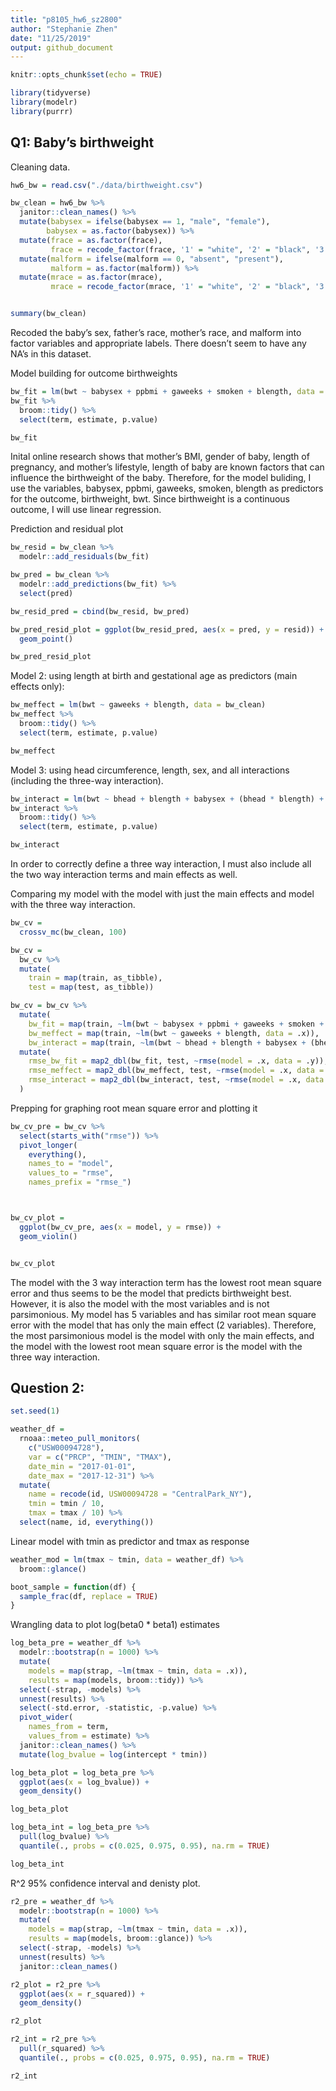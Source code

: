```yaml
---
title: "p8105_hw6_sz2800"
author: "Stephanie Zhen"
date: "11/25/2019"
output: github_document
---
```


```r
knitr::opts_chunk$set(echo = TRUE)
```


```r
library(tidyverse)
library(modelr)
library(purrr)
```

## Q1: Baby's birthweight

Cleaning data.
```r
hw6_bw = read.csv("./data/birthweight.csv")

bw_clean = hw6_bw %>% 
  janitor::clean_names() %>% 
  mutate(babysex = ifelse(babysex == 1, "male", "female"),
        babysex = as.factor(babysex)) %>% 
  mutate(frace = as.factor(frace),
         frace = recode_factor(frace, '1' = "white", '2' = "black", '3' = "asian", '4' = "puerto rican", '8' = "other", '9' = "unknown")) %>% 
  mutate(malform = ifelse(malform == 0, "absent", "present"),
         malform = as.factor(malform)) %>% 
  mutate(mrace = as.factor(mrace),
         mrace = recode_factor(mrace, '1' = "white", '2' = "black", '3' = "asian", '4' = "puerto rican", '8' = "other"))


summary(bw_clean)
```

Recoded the baby's sex, father's race, mother's race, and malform into factor variables and appropriate labels. There doesn't seem to have any NA's in this dataset. 

Model building for outcome birthweights
```r
bw_fit = lm(bwt ~ babysex + ppbmi + gaweeks + smoken + blength, data = bw_clean) 
bw_fit %>% 
  broom::tidy() %>% 
  select(term, estimate, p.value)

bw_fit
```

Inital online research shows that mother's BMI, gender of baby, length of pregnancy, and mother's lifestyle, length of baby are known factors that can influence the birthweight of the baby. Therefore, for the model buliding, I use the variables, babysex, ppbmi, gaweeks, smoken, blength as predictors for the outcome, birthweight, bwt. Since birthweight is a continuous outcome, I will use linear regression. 


Prediction and residual plot
```r
bw_resid = bw_clean %>% 
  modelr::add_residuals(bw_fit)

bw_pred = bw_clean %>% 
  modelr::add_predictions(bw_fit) %>% 
  select(pred)

bw_resid_pred = cbind(bw_resid, bw_pred)

bw_pred_resid_plot = ggplot(bw_resid_pred, aes(x = pred, y = resid)) +
  geom_point()

bw_pred_resid_plot
```


Model 2: using length at birth and gestational age as predictors (main effects only):
```r
bw_meffect = lm(bwt ~ gaweeks + blength, data = bw_clean) 
bw_meffect %>% 
  broom::tidy() %>% 
  select(term, estimate, p.value)

bw_meffect
```


Model 3: using head circumference, length, sex, and all interactions (including the three-way interaction).
```r
bw_interact = lm(bwt ~ bhead + blength + babysex + (bhead * blength) + (bhead * babysex) + (blength * babysex) + (bhead * blength * babysex), data = bw_clean) 
bw_interact %>% 
  broom::tidy() %>% 
  select(term, estimate, p.value)

bw_interact
```

In order to correctly define a three way interaction, I must also include all the two way interaction terms and main effects as well. 


Comparing my model with the model with just the main effects and model with the three way interaction. 
```r
bw_cv = 
  crossv_mc(bw_clean, 100) 

bw_cv =
  bw_cv %>% 
  mutate(
    train = map(train, as_tibble),
    test = map(test, as_tibble))

bw_cv = bw_cv %>% 
  mutate(
    bw_fit = map(train, ~lm(bwt ~ babysex + ppbmi + gaweeks + smoken + blength, data = .x)),
    bw_meffect = map(train, ~lm(bwt ~ gaweeks + blength, data = .x)),
    bw_interact = map(train, ~lm(bwt ~ bhead + blength + babysex + (bhead * blength) + (bhead * babysex) + (blength * babysex) + (bhead * blength * babysex), data = .x))) %>% 
  mutate(
    rmse_bw_fit = map2_dbl(bw_fit, test, ~rmse(model = .x, data = .y)),
    rmse_meffect = map2_dbl(bw_meffect, test, ~rmse(model = .x, data = .y)),
    rmse_interact = map2_dbl(bw_interact, test, ~rmse(model = .x, data = .y))
  )
```

Prepping for graphing root mean square error and plotting it
```r
bw_cv_pre = bw_cv %>% 
  select(starts_with("rmse")) %>% 
  pivot_longer(
    everything(),
    names_to = "model",
    values_to = "rmse",
    names_prefix = "rmse_")



bw_cv_plot = 
  ggplot(bw_cv_pre, aes(x = model, y = rmse)) + 
  geom_violin()


bw_cv_plot
```

The model with the 3 way interaction term has the lowest root mean square error and thus seems to be the model that predicts birthweight best. However, it is also the model with the most variables and is not parsimonious. My model has 5 variables and has similar root mean square error with the model that has only the main effect (2 variables). Therefore, the most parsimonious model is the model with only the main effects, and the model with the lowest root mean square error is the model with the three way interaction. 


## Question 2:
```r
set.seed(1)

weather_df = 
  rnoaa::meteo_pull_monitors(
    c("USW00094728"),
    var = c("PRCP", "TMIN", "TMAX"), 
    date_min = "2017-01-01",
    date_max = "2017-12-31") %>%
  mutate(
    name = recode(id, USW00094728 = "CentralPark_NY"),
    tmin = tmin / 10,
    tmax = tmax / 10) %>%
  select(name, id, everything())

```


Linear model with tmin as predictor and tmax as response
```r
weather_mod = lm(tmax ~ tmin, data = weather_df) %>% 
  broom::glance()

boot_sample = function(df) {
  sample_frac(df, replace = TRUE)
}

```


Wrangling data to plot log(beta0 * beta1) estimates
```r
log_beta_pre = weather_df %>% 
  modelr::bootstrap(n = 1000) %>% 
  mutate(
    models = map(strap, ~lm(tmax ~ tmin, data = .x)),
    results = map(models, broom::tidy)) %>% 
  select(-strap, -models) %>% 
  unnest(results) %>% 
  select(-std.error, -statistic, -p.value) %>% 
  pivot_wider(
    names_from = term,
    values_from = estimate) %>% 
  janitor::clean_names() %>% 
  mutate(log_bvalue = log(intercept * tmin))

log_beta_plot = log_beta_pre %>% 
  ggplot(aes(x = log_bvalue)) +
  geom_density()

log_beta_plot

log_beta_int = log_beta_pre %>% 
  pull(log_bvalue) %>% 
  quantile(., probs = c(0.025, 0.975, 0.95), na.rm = TRUE)

log_beta_int
```

R^2 95% confidence interval and denisty plot. 
```r
r2_pre = weather_df %>% 
  modelr::bootstrap(n = 1000) %>% 
  mutate(
    models = map(strap, ~lm(tmax ~ tmin, data = .x)),
    results = map(models, broom::glance)) %>% 
  select(-strap, -models) %>% 
  unnest(results) %>% 
  janitor::clean_names()

r2_plot = r2_pre %>% 
  ggplot(aes(x = r_squared)) +
  geom_density()

r2_plot

r2_int = r2_pre %>% 
  pull(r_squared) %>% 
  quantile(., probs = c(0.025, 0.975, 0.95), na.rm = TRUE)

r2_int
```


